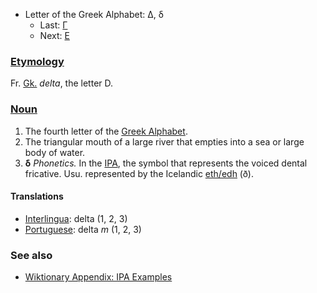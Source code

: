 *Letter of the Greek Alphabet: &#916;, &#948;
**Last: [[gamma|&#915;]]
**Next: [[epsilon|&#917;]]

=== [[Etymology]] ===
Fr. [[Greek|Gk.]] ''delta'', the letter D.

=== [[Noun]] ===
#The fourth letter of the [[w:Greek alphabet|Greek Alphabet]].
#The triangular mouth of a large river that empties into a sea or large body of water.
#'''&#948;''' ''Phonetics.'' In the [[International Phonetic Alphabet|IPA]], the symbol that represents the voiced dental fricative. Usu. represented by the Icelandic [[eth|eth/edh]] (ð).

==== Translations ====
*[[Interlingua]]: delta (1, 2, 3)
*[[Portuguese]]: delta ''m'' (1, 2, 3)

=== See also ===
*[[Wiktionary Appendix:IPA Examples|Wiktionary Appendix: IPA Examples]]